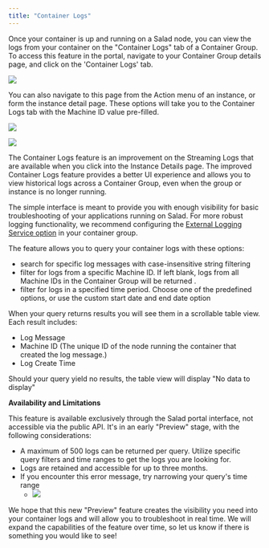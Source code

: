 ```yaml
---
title: "Container Logs"
---
```


Once your container is up and running on a Salad node, you can view the logs from your container on the "Container Logs" tab of a Container Group. To access this feature in the portal, navigate to your Container Group details page, and click on the 'Container Logs' tab.

![](container-engine/images/2b81376-image.png)

You can also navigate to this page from the Action menu of an instance, or form the instance detail page. These options will take you to the Container Logs tab with the Machine ID value pre-filled.

![](container-engine/images/7abac03-Screenshot_2024-04-10_123230.png)

![](container-engine/images/afe3ed5-image.png)


The Container Logs feature is an improvement on the Streaming Logs that are available when you click into the Instance Details page. The improved Container Logs feature provides a better UI experience and allows you to view historical logs across a Container Group, even when the group or instance is no longer running.

The simple interface is meant to provide you with enough visibility for basic troubleshooting of your applications running on Salad. For more robust logging functionality, we recommend configuring the [External Logging Service option](/container-engine/external-logging) in your container group.

The feature allows you to query your container logs with these options:

- search for specific log messages with case-insensitive string filtering
- filter for logs from a specific Machine ID. If left blank, logs from all Machine IDs in the Container Group will be returned .
- filter for logs in a specified time period. Choose one of the predefined options, or use the custom start date and end date option

When your query returns results you will see them in a scrollable table view.  
Each result includes:

- Log Message
- Machine ID (The unique ID of the node running the container that created the log message.)
- Log Create Time

Should your query yield no results, the table view will display "No data to display"

**Availability and Limitations**

This feature is available exclusively through the Salad portal interface, not accessible via the public API. It's in an early "Preview" stage, with the following considerations:

- A maximum of 500 logs can be returned per query. Utilize specific query filters and time ranges to get the logs you are looking for.
- Logs are retained and accessible for up to three months.
- If you encounter this error message, try narrowing your query's time range
  - ![](container-engine/images/acd5e51-image.png)


We hope that this new "Preview" feature creates the visibility you need into your container logs and will allow you to troubleshoot in real time. We will expand the capabilities of the feature over time, so let us know if there is something you would like to see!
